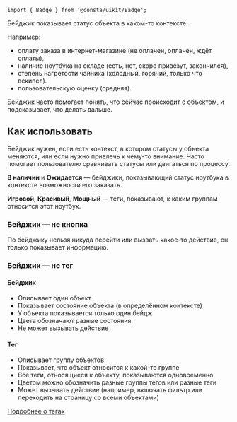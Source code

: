 
```tsx
import { Badge } from '@consta/uikit/Badge';
```

Бейджик показывает статус объекта в каком-то контексте.

Например:

- оплату заказа в интернет-магазине (не оплачен, оплачен, ждёт оплаты),
- наличие ноутбука на складе (есть, нет, скоро привезут, закончился),
- степень нагретости чайника (холодный, горячий, только что вскипел).
- пользовательскую оценку (средняя).

Бейджик часто помогает понять, что сейчас происходит с объектом, и подсказывает, что делать дальше.

<BadgeExampleStatus />

## Как использовать

Бейджик нужен, если есть контекст, в котором статусы у объекта меняются,
или если нужно привлечь к чему-то внимание.
Часто помогает пользователю сравнивать статусы или двигаться по процессу.

<BadgeExampleUse />

**В наличии** и **Ожидается** — бейджики, показывающий статус ноутбука в контексте
возможности его заказать.

**Игровой**, **Красивый**, **Мощный** — теги, показывают, к каким группам относится этот ноутбук.

### Бейджик — не кнопка

По бейджику нельзя никуда перейти или вызвать какое-то действие,
он только показывает информацию.

### Бейджик — не тег

#### Бейджик

- Описывает один объект
- Показывает состояние объекта (в определённом контексте)
- У объекта показывается только один бейдж
- Цвета обозначают разные состояния
- Не может вызывать действие

#### Тег

- Описывает группу объектов
- Показывает, что объект относится к какой-то группе
- Все теги, относящиеся к объекту, показываются одновременно
- Цветом можно обозначить разные группы тегов или разные теги
- Может вызывать действие (например, включать фильтр или переходить на страницу со всеми
  объектами)

[Подробнее о тегах](##LIBS.STAND.DEV/stand:uikit-components-tag-stable)
